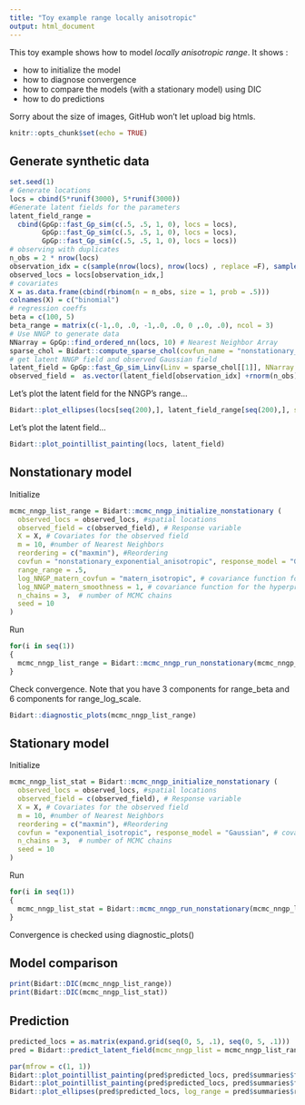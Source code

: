 ```yaml
---
title: "Toy example range locally anisotropic"
output: html_document
---
```

  
This toy example shows how to model *locally anisotropic range*.
It shows : 

- how to initialize the model
- how to diagnose convergence
- how to compare the models (with a stationary model) using DIC
- how to do predictions

Sorry about the size of images, GitHub won't let upload big htmls.

```r
knitr::opts_chunk$set(echo = TRUE)
```

## Generate synthetic data
```r
set.seed(1)
# Generate locations
locs = cbind(5*runif(3000), 5*runif(3000))
#Generate latent fields for the parameters
latent_field_range =  
  cbind(GpGp::fast_Gp_sim(c(.5, .5, 1, 0), locs = locs), 
        GpGp::fast_Gp_sim(c(.5, .5, 1, 0), locs = locs), 
        GpGp::fast_Gp_sim(c(.5, .5, 1, 0), locs = locs))
# observing with duplicates
n_obs = 2 * nrow(locs)
observation_idx = c(sample(nrow(locs), nrow(locs) , replace =F), sample(nrow(locs), n_obs - nrow(locs) , replace =T))
observed_locs = locs[observation_idx,]
# covariates
X = as.data.frame(cbind(rbinom(n = n_obs, size = 1, prob = .5)))
colnames(X) = c("binomial")
# regression coeffs
beta = c(100, 5)
beta_range = matrix(c(-1,.0, .0, -1,.0, .0, 0 ,.0, .0), ncol = 3)
# Use NNGP to generate data
NNarray = GpGp::find_ordered_nn(locs, 10) # Nearest Neighbor Array
sparse_chol = Bidart::compute_sparse_chol(covfun_name = "nonstationary_exponential_anisotropic", range_beta = beta_range, locs = locs, NNarray = NNarray, range_field =  latent_field_range, range_X = as.matrix(cbind(1, locs)))
# get latent NNGP field and observed Gaussian field
latent_field = GpGp::fast_Gp_sim_Linv(Linv = sparse_chol[[1]], NNarray = NNarray)
observed_field =  as.vector(latent_field[observation_idx] +rnorm(n_obs)+ cbind(1, as.matrix(X))%*%beta)
```

Let's plot the latent field for the NNGP's range...

```r
Bidart::plot_ellipses(locs[seq(200),], latent_field_range[seq(200),], shrink = .01, main = "range_ellipses")
```

Let's plot the latent field...
```r
Bidart::plot_pointillist_painting(locs, latent_field)
```

## Nonstationary model 

Initialize
```r
mcmc_nngp_list_range = Bidart::mcmc_nngp_initialize_nonstationary (
  observed_locs = observed_locs, #spatial locations
  observed_field = c(observed_field), # Response variable
  X = X, # Covariates for the observed field
  m = 10, #number of Nearest Neighbors
  reordering = c("maxmin"), #Reordering
  covfun = "nonstationary_exponential_anisotropic", response_model = "Gaussian", # covariance model and response model
  range_range = .5, 
  log_NNGP_matern_covfun = "matern_isotropic", # covariance function for the hyperpriors
  log_NNGP_matern_smoothness = 1, # covariance function for the hyperpriors
  n_chains = 3,  # number of MCMC chains
  seed = 10
)
```


Run
```r
for(i in seq(1))
{
  mcmc_nngp_list_range = Bidart::mcmc_nngp_run_nonstationary(mcmc_nngp_list_range, n_iterations_update = 100, n_cycles = 1)
}
```

Check convergence. Note that you have 3 components for range_beta and 6 components for range_log_scale.
```r
Bidart::diagnostic_plots(mcmc_nngp_list_range)
```

## Stationary model 

Initialize
```r
mcmc_nngp_list_stat = Bidart::mcmc_nngp_initialize_nonstationary (
  observed_locs = observed_locs, #spatial locations
  observed_field = c(observed_field), # Response variable
  X = X, # Covariates for the observed field
  m = 10, #number of Nearest Neighbors
  reordering = c("maxmin"), #Reordering
  covfun = "exponential_isotropic", response_model = "Gaussian", # covariance model and response model
  n_chains = 3,  # number of MCMC chains
  seed = 10
)
```

Run
```r
for(i in seq(1))
{
  mcmc_nngp_list_stat = Bidart::mcmc_nngp_run_nonstationary(mcmc_nngp_list_stat, n_iterations_update = 100, n_cycles = 1)
}
```

Convergence is checked using diagnostic_plots()


## Model comparison

```r
print(Bidart::DIC(mcmc_nngp_list_range))
print(Bidart::DIC(mcmc_nngp_list_stat))
```

## Prediction


```r
predicted_locs = as.matrix(expand.grid(seq(0, 5, .1), seq(0, 5, .1)))
pred = Bidart::predict_latent_field(mcmc_nngp_list = mcmc_nngp_list_range, predicted_locs = predicted_locs)
```
```r
par(mfrow = c(1, 1))
Bidart::plot_pointillist_painting(pred$predicted_locs, pred$summaries$field[1,,], cex = 1.8, main = "predicted mean")
Bidart::plot_pointillist_painting(pred$predicted_locs, pred$summaries$field[5,,], cex = 1.8, main = "standard deviation of the prediction")
Bidart::plot_ellipses(pred$predicted_locs, log_range = pred$summaries$range_field[1,,], shrink = .01, main = "range ellipses (a posteriori mean)")
```
